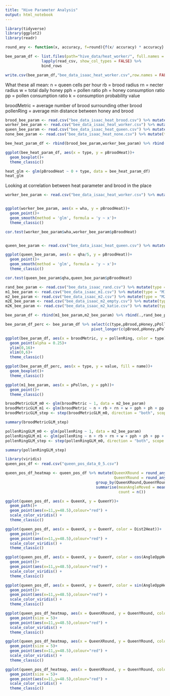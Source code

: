 ```yaml
---
title: "Hive Parameter Analysis"
output: html_notebook
---
```


```r
library(tidyverse)
library(ggplot2)
library(readr)

round_any <- function(x, accuracy, f=round){f(x/ accuracy) * accuracy}

```

```r

bee_param_df <- list.files(path="hive_data/heat_worker/", full.names = TRUE) %>% 
                lapply(read_csv, show_col_types = FALSE) %>% 
                bind_rows

write.csv(bee_param_df,"bee_data_isaac_heat_worker.csv",row.names = FALSE)

```

What these all mean:
n = queen cells per hour
rb = brood radius
rn = necter radius
w = total daily honey
pph = pollen ratio
ph = honey consumption ratio
pp = pollen consumption ratio
k = consumption probability value

broodMetric = average number of brood surrounding other brood
pollenRing = average min distance between honey and brood

```r
brood_bee_param <- read.csv("bee_data_isaac_heat_brood.csv") %>% mutate(type = "Brood")
worker_bee_param <- read.csv("bee_data_isaac_heat_worker.csv") %>% mutate(type = "Worker") %>% select(-c(bhd,wha,qha))
queen_bee_param <- read.csv("bee_data_isaac_heat_queen.csv") %>% mutate(type = "Queen") %>% select(-c(bhd,wha,qha))
none_bee_param <- read.csv("bee_data_isaac_heat_none.csv") %>% mutate(type = "None")

bee_heat_param_df <- rbind(brood_bee_param,worker_bee_param) %>% rbind(.,queen_bee_param) %>% rbind(.,none_bee_param)
```


```r
ggplot(bee_heat_param_df, aes(x = type, y = pBroodHeat))+
  geom_boxplot()+
  theme_classic()

heat_glm <- glm(pBroodHeat ~ 0 + type, data = bee_heat_param_df)
heat_glm
```
Looking at correlation between heat parameter and brood in the place

```r
worker_bee_param <- read.csv("bee_data_isaac_heat_worker.csv") %>% mutate(type = "Worker")


ggplot(worker_bee_param, aes(x = wha, y = pBroodHeat))+
  geom_point()+
  geom_smooth(method = 'glm', formula = 'y ~ x')+
  theme_classic()

cor.test(worker_bee_param$wha,worker_bee_param$pBroodHeat)


queen_bee_param <- read.csv("bee_data_isaac_heat_queen.csv") %>% mutate(type = "Queen")

ggplot(queen_bee_param, aes(x = qha/5, y = pBroodHeat))+
  geom_point()+
  geom_smooth(method = 'glm', formula = 'y ~ x')+
  theme_classic()

cor.test(queen_bee_param$qha,queen_bee_param$pBroodHeat)


```





```r
rand_bee_param <- read.csv("bee_data_isaac_rand.csv") %>% mutate(type = "Rand")
m1_bee_param <- read.csv("bee_data_isaac_m1.csv") %>% mutate(type = "M1") %>% select(-trial_n)
m2_bee_param <- read.csv("bee_data_isaac_m2.csv") %>% mutate(type = "M2") %>% select(-trial_n)
m2E_bee_param <- read.csv("bee_data_isaac_m2_empty.csv") %>% mutate(type = "M2E") %>% select(-trial_n)
m2K_bee_param <- read.csv("bee_data_isaac_m2_katie.csv") %>% mutate(type = "M2K") %>% select(-trial_n)

bee_param_df <- rbind(m1_bee_param,m2_bee_param) %>% rbind(.,rand_bee_param) %>% rbind(.,m2E_bee_param) %>% rbind(.,m2K_bee_param)
```


```r
bee_param_df_perc <- bee_param_df %>% select(c(type,pBrood,pHoney,pPollen,pEmpty)) %>%
                                      pivot_longer(c(pBrood,pHoney,pPollen,pEmpty))
```


```r

ggplot(bee_param_df, aes(x = broodMetric, y = pollenRing, color = type))+
  geom_point(alpha = 0.25)+
  ylim(0,16)+
  xlim(0,6)+
  theme_classic()

ggplot(bee_param_df_perc, aes(x = type, y = value, fill = name))+
  geom_boxplot()+
  theme_classic()

ggplot(m1_bee_param, aes(x = pPollen, y = pph))+
  geom_point()+
  theme_classic()

```

```r
broodMetricGLM_m0 <- glm(broodMetric ~ 1, data = m2_bee_param)
broodMetricGLM_m1 <- glm(broodMetric ~ n + rb + rn + w + pph + ph + pp + k, data = m2_bee_param)
broodMetricGLM_step <- step(broodMetricGLM_m0, direction = "both", scope = formula(broodMetricGLM_m1), trace = 0)

summary(broodMetricGLM_step)
```

```r
pollenRingGLM_m0 <- glm(pollenRing ~ 1, data = m2_bee_param)
pollenRingGLM_m1 <- glm(pollenRing ~ n + rb + rn + w + pph + ph + pp + k, data = m2_bee_param)
pollenRingGLM_step <- step(pollenRingGLM_m0, direction = "both", scope = formula(pollenRingGLM_m1), trace = 0)

summary(pollenRingGLM_step)
```

```r
library(viridis)
queen_pos_df <- read.csv("queen_pos_data_0_5.csv")

queen_pos_df_heatmap <- queen_pos_df %>% mutate(QueenXRound = round_any(QueenX,5),
                                                QueenYRound = round_any(QueenY,5)) %>%
                                        group_by(QueenXRound,QueenYRound) %>%
                                        summarise(meanAngleMoved = mean(AngleMoved),
                                                  count = n())

```


```r
ggplot(queen_pos_df, aes(x = QueenX, y = QueenY))+
  geom_path()+
  geom_point(aes(x=11,y=48.5),colour="red") +
  scale_color_viridis() +
  theme_classic()

ggplot(queen_pos_df, aes(x = QueenX, y = QueenY, color = Dist2Heat))+
  geom_point()+
  geom_point(aes(x=11,y=48.5),colour="red") +
  scale_color_viridis() +
  theme_classic()

ggplot(queen_pos_df, aes(x = QueenX, y = QueenY, color = cos(AngleOppHeat)))+
  geom_point()+
  geom_point(aes(x=11,y=48.5),colour="red") +
  scale_color_viridis() +
  theme_classic()

ggplot(queen_pos_df, aes(x = QueenX, y = QueenY, color = sin(AngleOppHeat)))+
  geom_point()+
  geom_point(aes(x=11,y=48.5),colour="red") +
  scale_color_viridis() +
  theme_classic()

ggplot(queen_pos_df_heatmap, aes(x = QueenXRound, y = QueenYRound, color = cos(meanAngleMoved)))+
  geom_point(size = 5)+
  geom_point(aes(x=11,y=48.5),colour="red") +
  scale_color_viridis() +
  theme_classic()

ggplot(queen_pos_df_heatmap, aes(x = QueenXRound, y = QueenYRound, color = sin(meanAngleMoved)))+
  geom_point(size = 5)+
  geom_point(aes(x=11,y=48.5),colour="red") +
  scale_color_viridis() +
  theme_classic()

ggplot(queen_pos_df_heatmap, aes(x = QueenXRound, y = QueenYRound, color = count))+
  geom_point(size = 5)+
  geom_point(aes(x=11,y=48.5),colour="red") +
  scale_color_viridis() +
  theme_classic()
```


